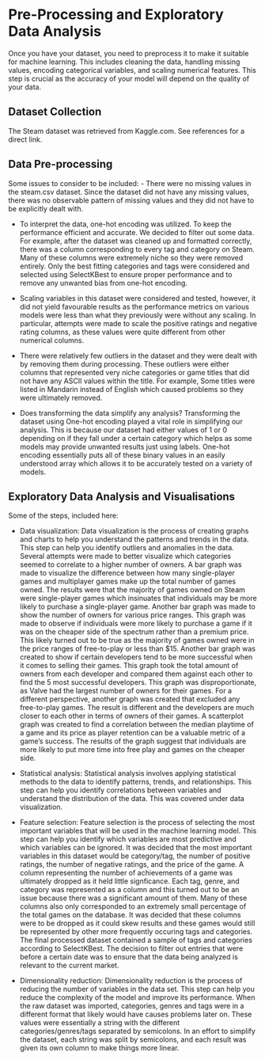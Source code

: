 # Pre-Processing and Exploratory Data Analysis
Once you have your dataset, you need to preprocess it to make it suitable for machine learning. This includes cleaning the data, handling missing values, encoding categorical variables, and scaling numerical features. This step is crucial as the accuracy of your model will depend on the quality of your data. 

## Dataset Collection
The Steam dataset was retrieved from Kaggle.com. See references for a direct link.

## Data Pre-processing

Some issues to consider to be included:
-  There were no missing values in the steam.csv dataset. Since the dataset did not have any missing values, there was no observable pattern of missing values and they did not have to be explicitly dealt with.

- To interpret the data, one-hot encoding was utilized. To keep the performance efficient and accurate. We decided to filter out some data. For example, after the dataset was cleaned up and formatted correctly, there was a column corresponding to every tag and category on Steam. Many of these columns were extremely niche so they were removed entirely. Only the best fitting categories and tags were considered and selected using SelectKBest to ensure proper performance and to remove any unwanted bias from one-hot encoding.

- Scaling variables in this dataset were considered and tested, however, it did not yield favourable results as the performance metrics on various models were less than what they previously were without any scaling. In particular, attempts were made to scale the positive ratings and negative rating columns, as these values were quite different from other numerical columns.

- There were relatively few outliers in the dataset and they were dealt with by removing them during processing. These outliers were either columns that represented very niche categories or game titles that did not have any ASCII values within the title. For example, Some titles were listed in Mandarin instead of English which caused problems so they were ultimately removed. 

- Does transforming the data simplify any analysis? Transforming the dataset using One-hot encoding played a vital role in simplifying our analysis. This is because our dataset had either values of 1 or 0 depending on if they fall under a certain category which helps as some models may provide unwanted results just using labels. One-hot encoding essentially puts all of these binary values in an easily understood array which allows it to be accurately tested on a variety of models.

## Exploratory Data Analysis and Visualisations 

Some of the steps, included here:

- Data visualization: Data visualization is the process of creating graphs and charts to help you understand the patterns and trends in the data. This step can help you identify outliers and anomalies in the data. Several attempts were made to better visualize which categories seemed to correlate to a higher number of owners. A bar graph was made to visualize the difference between how many single-player games and multiplayer games make up the total number of games owned. The results were that the majority of games owned on Steam were single-player games which insinuates that individuals may be more likely to purchase a single-player game. Another bar graph was made to show the number of owners for various price ranges. This graph was made to observe if individuals were more likely to purchase a game if it was on the cheaper side of the spectrum rather than a premium price. This likely turned out to be true as the majority of games owned were in the price ranges of free-to-play or less than $15. Another bar graph was created to show if certain developers tend to be more successful when it comes to selling their games. This graph took the total amount of owners from each developer and compared them against each other to find the 5 most successful developers. This graph was disproportionate, as Valve had the largest number of owners for their games. For a different perspective, another graph was created that excluded any free-to-play games. The result is different and the developers are much closer to each other in terms of owners of their games. A scatterplot graph was created to find a correlation between the median playtime of a game and its price as player retention can be a valuable metric of a game's success. The results of the graph suggest that individuals are more likely to put more time into free play and games on the cheaper side.


- Statistical analysis: Statistical analysis involves applying statistical methods to the data to identify patterns, trends, and relationships. This step can help you identify correlations between variables and understand the distribution of the data. This was covered under data visualization.

- Feature selection: Feature selection is the process of selecting the most important variables that will be used in the machine learning model. This step can help you identify which variables are most predictive and which variables can be ignored.  It was decided that the most important variables in this dataset would be category/tag, the number of positive ratings, the number of negative ratings, and the price of the game. A column representing the number of achievements of a game was ultimately dropped as it held little signficance. Each tag, genre, and category was represented as a column and this turned out to be an issue because there was a significant amount of them. Many of these columns also only corresponded to an extremely small percentage of the total games on the database. It was decided that these columns were to be dropped as it could skew results and these games would still be represented by other more frequently occuring tags and categories. The final processed dataset contained a sample of tags and categories according to SelectKBest. The decision to filter out entries that were before a certain date was to ensure that the data being analyzed is relevant to the current market.

- Dimensionality reduction: Dimensionality reduction is the process of reducing the number of variables in the data set. This step can help you reduce the complexity of the model and improve its performance. When the raw dataset was imported, categories, genres and tags were in a different format that likely would have causes problems later on. These values were essentially a string with the different categories/genres/tags separated by semicolons. In an effort to simplify the dataset, each string was split by semicolons, and each result was given its own column to make things more linear. 

